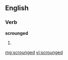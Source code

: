 ==English==

===Verb===
'''scrounged'''

# {{past of|[[scrounge]]}}

[[mg:scrounged]]
[[vi:scrounged]]